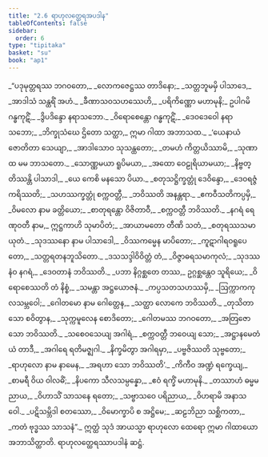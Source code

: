 ```yaml
---
title: "2.6 ရာဟုလတ္ထေရအပဒါန"
tableOfContents: false
sidebar:
  order: 6
type: "tipitaka"
basket: "su"
book: "ap1"
---
```



<DynamicBreadcrumb />

<Division number="68" book="ap1" e="ch" v="20" p="66">

<Paragraph number="773" type="verses" book="ap1">
_“ပဒုမုတ္တရဿ ဘဂဝတော,_  
_လောကဇေဋ္ဌဿ တာဒိနော;_  
_သတ္တဘူမမှိ ပါသာဒေ,_  
_အာဒါသံ သန္ထရိံ အဟံ._  

</Paragraph>

</Division>
<Division number="69" book="ap1" e="ch" v="20" p="66">

<Paragraph number="774" type="verses" book="ap1">
_ခီဏာသဝသဟဿေဟိ,_  
_ပရိကိဏ္ဏော မဟာမုနိ;_  
ဥပါဂမိ ဂန္ဓကုဋိံ,_  
_ဒွိပဒိန္ဒော နရာသဘော._  

</Paragraph>

</Division>
<Division number="70" book="ap1" e="ch" v="20" p="66">

<Paragraph number="775" type="verses" book="ap1">
_ဝိရောစေန္တော ဂန္ဓကုဋိံ,_  
_ဒေဝဒေဝေါ နရာသဘော;_  
_ဘိက္ခုသံဃေ ဌိတော သတ္ထာ,_  
ဣမာ ဂါထာ အဘာသထ._  

</Paragraph>

</Division>
<Division number="71" book="ap1" e="ch" v="20" p="66">

<Paragraph number="776" type="verses" book="ap1">
_‘ယေနာယံ ဇောတိတာ သေယျာ,_  
_အာဒါသောဝ သုသန္ထတော;_  
_တမဟံ ကိတ္တယိဿာမိ,_  
_သုဏာထ မမ ဘာသတော._  

</Paragraph>

</Division>
<Division number="72" book="ap1" e="ch" v="20" p="66">

<Paragraph number="777" type="verses" book="ap1">
_သောဏ္ဏမယာ ရူပိမယာ,_  
_အထော ဝေဠုရိယာမယာ;_  
_နိဗ္ဗတ္တိဿန္တိ ပါသာဒါ,_  
_ယေ ကေစိ မနသော ပိယာ._  

</Paragraph>

</Division>
<Division number="73" book="ap1" e="ch" v="20" p="66">

<Paragraph number="778" type="verses" book="ap1">
_စတုသဋ္ဌိက္ခတ္တုံ ဒေဝိန္ဒော,_  
_ဒေဝရဇ္ဇံ ကရိဿတိ;_  
_သဟဿက္ခတ္တုံ စက္ကဝတ္တီ,_  
_ဘဝိဿတိ အနန္တရာ._  

</Paragraph>

</Division>
<Division number="74" book="ap1" e="ch" v="20" p="66">

<Paragraph number="779" type="verses" book="ap1">
_ဧကဝီသတိကပ္ပမှိ,_  
_ဝိမလော နာမ ခတ္တိယော;_  
_စာတုရန္တော ဝိဇိတာဝီ,_  
_စက္ကဝတ္တီ ဘဝိဿတိ._  

</Paragraph>

</Division>
<Division number="75" book="ap1" e="ch" v="20" p="66">

<Paragraph number="780" type="verses" book="ap1">
_နဂရံ ရေဏုဝတီ နာမ,_  
ဣဋ္ဌကာဟိ သုမာပိတံ;_  
_အာယာမတော တီဏိ သတံ,_  
_စတုရဿသမာယုတံ._  

</Paragraph>

</Division>
<Division number="76" book="ap1" e="ch" v="20" p="66">

<Paragraph number="781" type="verses" book="ap1">
_သုဒဿနော နာမ ပါသာဒေါ,_  
_ဝိဿကမ္မေန မာပိတော;_  
_ကူဋာဂါရဝရူပေတော,_  
_သတ္တရတနဘူသိတော._  

</Paragraph>

</Division>
<Division number="77" book="ap1" e="ch" v="20" p="67">

<Paragraph number="782" type="verses" book="ap1">
_ဒသသဒ္ဒါဝိဝိတ္တံ တံ,_  
_ဝိဇ္ဇာဓရသမာကုလံ;_  
_သုဒဿနံဝ နဂရံ,_  
_ဒေဝတာနံ ဘဝိဿတိ._  

</Paragraph>

</Division>
<Division number="78" book="ap1" e="ch" v="20" p="67">

<Paragraph number="783" type="verses" book="ap1">
_ပဘာ နိဂ္ဂစ္ဆတေ တဿ,_  
ဥဂ္ဂစ္ဆန္တေဝ သူရိယေ;_  
_ဝိရောစေဿတိ တံ နိစ္စံ,_  
_သမန္တာ အဋ္ဌယောဇနံ._  

</Paragraph>

</Division>
<Division number="79" book="ap1" e="ch" v="20" p="67">

<Paragraph number="784" type="verses" book="ap1">
_ကပ္ပသတသဟဿမှိ,_  
_ဩက္ကာကကုလသမ္ဘဝေါ;_  
_ဂေါတမော နာမ ဂေါတ္တေန,_  
_သတ္ထာ လောကေ ဘဝိဿတိ._  

</Paragraph>

</Division>
<Division number="80" book="ap1" e="ch" v="20" p="67">

<Paragraph number="785" type="verses" book="ap1">
_တုသိတာ သော စဝိတွာန,_  
_သုက္ကမူလေန စောဒိတော;_  
_ဂေါတမဿ ဘဂဝတော,_  
_အတြဇော သော ဘဝိဿတိ._  

</Paragraph>

</Division>
<Division number="81" book="ap1" e="ch" v="20" p="67">

<Paragraph number="786" type="verses" book="ap1">
_သစေဝသေယျ အဂါရံ,_  
_စက္ကဝတ္တီ ဘဝေယျ သော;_  
_အဋ္ဌာနမေတံ ယံ တာဒီ,_  
_အဂါရေ ရတိမဇ္ဈဂါ._  

</Paragraph>

</Division>
<Division number="82" book="ap1" e="ch" v="20" p="67">

<Paragraph number="787" type="verses" book="ap1">
_နိက္ခမိတွာ အဂါရမှာ,_  
_ပဗ္ဗဇိဿတိ သုဗ္ဗတော;_  
_ရာဟုလော နာမ နာမေန,_  
_အရဟာ သော ဘဝိဿတိ’._  

</Paragraph>

</Division>
<Division number="83" book="ap1" e="ch" v="20" p="67">

<Paragraph number="788" type="verses" book="ap1">
_ကိကီဝ အဏ္ဍံ ရက္ခေယျ,_  
_စာမရီ ဝိယ ဝါလဓိံ;_  
_နိပကော သီလသမ္ပန္နော,_  
_ဧဝံ ရက္ခိံ မဟာမုနိ._  

</Paragraph>

</Division>
<Division number="84" book="ap1" e="ch" v="20" p="67">

<Paragraph number="789" type="verses" book="ap1">
_တဿာဟံ ဓမ္မမညာယ,_  
_ဝိဟာသိံ သာသနေ ရတော;_  
_သဗ္ဗာသဝေ ပရိညာယ,_  
_ဝိဟရာမိ အနာသဝေါ._  

</Paragraph>

</Division>
<Division number="85" book="ap1" e="ch" v="20" p="67">

<Paragraph number="790" type="verses" book="ap1">
_ပဋိသမ္ဘိဒါ စတဿော,_  
_ဝိမောက္ခာပိ စ အဋ္ဌိမေ;_  
_ဆဠဘိညာ သစ္ဆိကတာ,_  
_ကတံ ဗုဒ္ဓဿ သာသနံ”._  

</Paragraph>

<Paragraph number="791" book="ap1">
ဣတ္ထံ သုဒံ အာယသ္မာ ရာဟုလော ထေရော ဣမာ ဂါထာယော အဘာသိတ္ထာတိ.

</Paragraph>
</Division>

<Paragraph number="792" type="center" book="ap1">
ရာဟုလတ္ထေရဿာပဒါနံ ဆဋ္ဌံ.
</Paragraph>